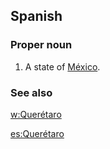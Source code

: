 ==Spanish==

===Proper noun===
{{es-proper noun}}

# A state of [[México]].

===See also===
[[w:Querétaro]]

[[es:Querétaro]]